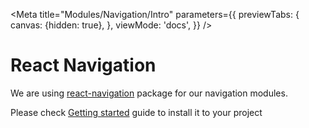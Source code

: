 
<Meta title="Modules/Navigation/Intro" parameters={{
  previewTabs: {
    canvas: {hidden: true},
  },
  viewMode: 'docs',
}} />

# React Navigation

We are using [react-navigation](https://reactnavigation.org/) package for our navigation modules.

Please check [Getting started](https://reactnavigation.org/docs/getting-started) guide to install it to your project
